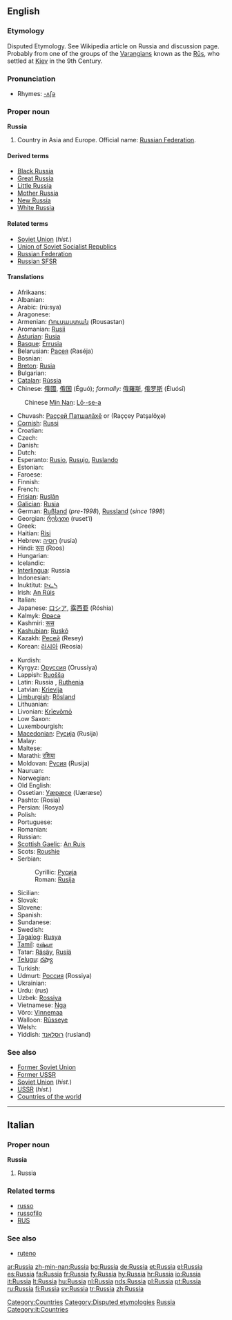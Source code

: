 {{wikipedia}}
==English==

===Etymology===
Disputed Etymology. See Wikipedia article on Russia and discussion page. Probably from one of the groups of the [[Varangian]]s known as the [[Rūs]], who settled at [[Kiev]] in the 9th Century.

===Pronunciation===
*Rhymes: [[Rhymes:English:-ʌʃə|-ʌʃə]]

===Proper noun===
'''Russia'''

# Country in Asia and Europe. Official name: [[Russian Federation]].

====Derived terms====
*[[Black Russia]]
*[[Great Russia]]
*[[Little Russia]]
*[[Mother Russia]]
*[[New Russia]]
*[[White Russia]]

====Related terms====
*[[Soviet Union]] (''hist.'')
*[[Union of Soviet Socialist Republics]]
*[[Russian Federation]]
*[[Russian SFSR]]

====Translations====
{{trans-top|country in Asia and Europe}}
* Afrikaans: {{t-|af|Rusland|xs=Afrikaans}}
* Albanian: {{t+|sq|Rusia|xs=Albanian}}
* Arabic: {{ARchar|[[روسيا]]}} (rú:sya) {{f}}
* Aragonese: {{t-|an|Rusia|xs=Aragonese}}
* Armenian: [[Ռուսաստան]] (Rousastan)
* Aromanian: [[Rusii]]
* [[Asturian]]: [[Rusia]]
* [[Basque]]: [[Errusia]]
* Belarusian: [[Расея]] (Raséja) {{f}}
* Bosnian: {{t-|bs|Rusija|f}}
* [[Breton]]: [[Rusia]]
* Bulgarian: {{t+|bg|Русия|f|tr=Rusija|sc=Cyrl}}
* [[Catalan]]: [[Rússia]] {{f}}
* Chinese: [[俄國]], [[俄国]] (Éguó); ''formally:'' [[俄羅斯]], [[俄罗斯]] (Éluósī)
: Chinese [[Min Nan]]: [[Lō·-se-a]]
* Chuvash: [[Раççей Патшалăхě]] or {{RUchar|[[Раҫҫей Патшалӑхӗ]]}} (Raççey Patşalöχə)
* [[Cornish]]: [[Russi]]
* Croatian: {{t+|hr|Rusija|f}}
* Czech: {{t+|cs|Rusko}}
* Danish: {{t+|da|Rusland}}
* Dutch: {{t+|nl|Rusland}}
* Esperanto: [[Rusio]], [[Rusujo]], [[Ruslando]]
* Estonian: {{t+|et|Venemaa}}
* Faroese: {{t-|fo|Russland|xs=Faroese}}
* Finnish: {{t+|fi|Venäjä}}
* French: {{t+|fr|Russie|f}}
* [[Frisian]]: [[Ruslân]]
* [[Galician]]: [[Rusia]]
* German: [[Rußland]] {{n}} (''pre-1998''), [[Russland]] (''since 1998'')
* Georgian: [[რუსეთი]] (ruset‘i)
* Greek: {{t+|el|Ρωσία|f|tr=Rosía|sc=Grek}}
* Haitian: [[Risi]]
* Hebrew: [[רוסיה]] (rusia)
* Hindi: [[रूस]] (Roos)
* Hungarian: {{t+|hu|Oroszország}}
* Icelandic: {{t+|is|Rússland}}
* [[Interlingua]]: Russia
* Indonesian: {{t-|id|Rusia|xs=Indonesian}}
* Inuktitut: [[ᐅᓛᓴ]]
* Irish: [[An Rúis]]
* Italian: {{t+|it|Russia}}
* Japanese: [[ロシア]], [[露西亜]] (Róshia)
* Kalmyk: [[Әрәсә]]
* Kashmiri: [[रूस]]
* [[Kashubian]]: [[Ruskô]]
* Kazakh: [[Ресей]] (Resey)
* Korean: [[러시아]] (Reosia)
{{trans-mid}}
* Kurdish: {{t+|ku|Rûsya}}
* Kyrgyz: [[Оруссия]] (Orussiya)
* Lappish: [[Ruošša]]
* Latin: Russia {{f}}, [[Ruthenia]] {{f}}
* Latvian: [[Krievija]]
* [[Limburgish]]: [[Rösland]]
* Lithuanian: {{t+|lt|Rusija|xs=Lithuanian}}
* Livonian: [[Krīevõmō]]
* Low Saxon: {{t+|nds|Russland|xs=Low Saxon}}
* Luxembourgish: {{t-|lb|Russland|xs=Luxembourgish}}
* [[Macedonian]]: [[Русија]] (Rusija)
* Malay: {{t-|ms|Rusia|xs=Malay}}
* Maltese: {{t-|mt|Russja|xs=Maltese}}
* Marathi: [[रशिया]]
* Moldovan: [[Русия]] (Rusija)
* Nauruan: {{t-|na|Russia|xs=Nauruan}}
* Norwegian: {{t-|no|Russland}}
* Old English: {{t-|ang|Russland|xs=Old English}}
* Ossetian: [[Уæрæсе]] (Uæræse)
* Pashto: {{URchar|[[روسيه]]}} (Rosia)
* Persian: {{FAchar|[[روسیه]]}} (Rosya)
* Polish: {{t+|pl|Rosja|f}}
* Portuguese: {{t+|pt|Rússia|f}}
* Romanian: {{t-|ro|Rusia|f}}
* Russian: {{t+|ru|Россия|f|tr=Rossíja|sc=Cyrl}}
* [[Scottish Gaelic]]: [[An Ruis]]
* Scots: [[Roushie]]
* Serbian:
*: Cyrillic: [[Русија#Serbian|Русија]] {{f}}
*: Roman: [[Rusija#Serbian|Rusija]] {{f}}
* Sicilian: {{t-|scn|Russia|xs=Sicilian}}
* Slovak: {{t-|sk|Rusko|n}}
* Slovene: {{t+|sl|Rusija|f}}
* Spanish: {{t+|es|Rusia|f}}
* Sundanese: {{t-|su|Rusia|xs=Sundanese}}
* Swedish: {{t+|sv|Ryssland}}
* [[Tagalog]]: [[Rusya]]
* [[Tamil]]: [[ரஷ்யா]]
* Tatar: [[Räsäy]], [[Rusiä]]
* [[Telugu]]: [[రష్యా]]
* Turkish: {{t+|tr|Rusya}}
* Udmurt: [[Россия]] (Rossiya)
* Ukrainian: {{t+|uk|Росія|f|tr=Rosíja|sc=Cyrl|xs=Ukrainian}}
* Urdu: {{URchar|[[روس]]}} (rus)
* Uzbek: [[Rossiya]]
* Vietnamese: [[Nga]]
* Võro: [[Vinnemaa]]
* Walloon: [[Rûsseye]]
* Welsh: {{t-|cy|Rwsia|f|xs=Welsh}}
* Yiddish: [[רוסלאנד]] (rusland)
{{trans-bottom}}

===See also===
*[[Former Soviet Union]]
*[[Former USSR]]
*[[Soviet Union]] (''hist.'')
*[[USSR]] (''hist.'')
*[[Appendix:Countries of the world|Countries of the world]]

----

==Italian==
{{wikipedia|Russia|lang=it}}

===Proper noun===
'''Russia''' {{f}}

# Russia

===Related terms===
*[[russo]]
*[[russofilo]]
*[[RUS]]

===See also===
*[[ruteno]]

[[Category:Countries]]
[[Category:Disputed etymologies]]
[[Category:Russia| Russia]]
[[Category:it:Countries]]

[[ar:Russia]]
[[zh-min-nan:Russia]]
[[bg:Russia]]
[[de:Russia]]
[[et:Russia]]
[[el:Russia]]
[[es:Russia]]
[[fa:Russia]]
[[fr:Russia]]
[[fy:Russia]]
[[hy:Russia]]
[[hr:Russia]]
[[io:Russia]]
[[it:Russia]]
[[lt:Russia]]
[[hu:Russia]]
[[nl:Russia]]
[[nds:Russia]]
[[pl:Russia]]
[[pt:Russia]]
[[ru:Russia]]
[[fi:Russia]]
[[sv:Russia]]
[[tr:Russia]]
[[zh:Russia]]